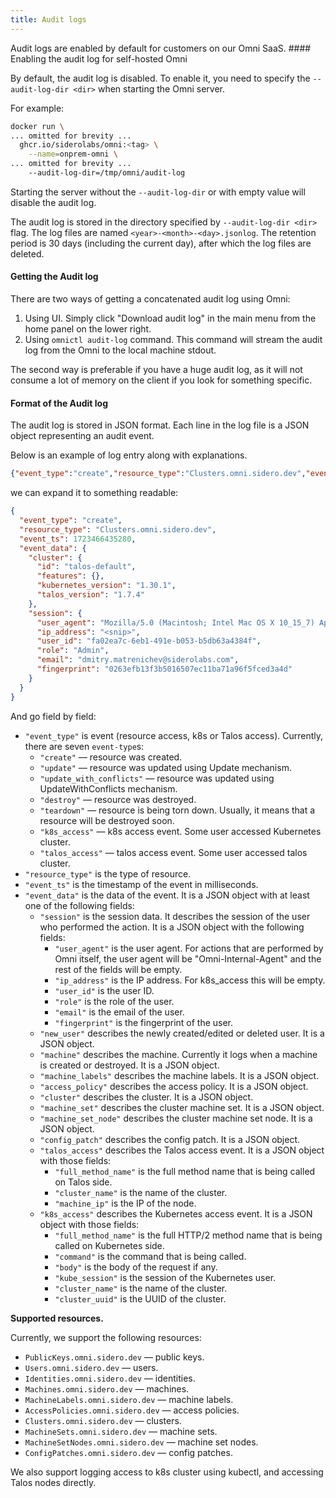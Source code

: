 ```yaml
---
title: Audit logs
---
```


<Info>
Audit logs are enabled by default for customers on our Omni SaaS.
</Info>

<Info>
#### Enabling the audit log for self-hosted Omni

By default, the audit log is disabled. To enable it, you need to specify the `--audit-log-dir <dir>` when starting the Omni server.

For example:

```bash
docker run \
... omitted for brevity ...
  ghcr.io/siderolabs/omni:<tag> \
    --name=onprem-omni \
... omitted for brevity ...
    --audit-log-dir=/tmp/omni/audit-log
```

Starting the server without the `--audit-log-dir` or with empty value will disable the audit log.

The audit log is stored in the directory specified by `--audit-log-dir <dir>` flag. The log files are named `<year>-<month>-<day>.jsonlog`. The retention period is 30 days (including the current day), after which the log files are deleted.
</Info>

#### Getting the Audit log

There are two ways of getting a concatenated audit log using Omni:

1. Using UI. Simply click "Download audit log" in the main menu from the home panel on the lower right.
2. Using `omnictl audit-log` command. This command will stream the audit log from the Omni to the local machine stdout.

The second way is preferable if you have a huge audit log, as it will not consume a lot of memory on the client if you look for something specific.

#### Format of the Audit log

The audit log is stored in JSON format. Each line in the log file is a JSON object representing an audit event.

Below is an example of log entry along with explanations.

```json
{"event_type":"create","resource_type":"Clusters.omni.sidero.dev","event_ts":1723466435280,"event_data":{"cluster":{"id":"talos-default","features":{},"kubernetes_version":"1.30.1","talos_version":"1.7.4"},"session":{"user_agent":"Mozilla/5.0 (Macintosh; Intel Mac OS X 10_15_7) AppleWebKit/537.36 (KHTML, like Gecko) Chrome/127.0.0.0 Safari/537.36","ip_address":"<snip>","user_id":"fa02ea7c-6eb1-491e-b053-b5db63a4384f","role":"Admin","email":"dmitry.matrenichev@siderolabs.com","fingerprint":"0263efb13f3b5016507ec11ba71a96f5fced3a4d"}}}
```

we can expand it to something readable:

```json
{
  "event_type": "create",
  "resource_type": "Clusters.omni.sidero.dev",
  "event_ts": 1723466435280,
  "event_data": {
    "cluster": {
      "id": "talos-default",
      "features": {},
      "kubernetes_version": "1.30.1",
      "talos_version": "1.7.4"
    },
    "session": {
      "user_agent": "Mozilla/5.0 (Macintosh; Intel Mac OS X 10_15_7) AppleWebKit/537.36 (KHTML, like Gecko) Chrome/127.0.0.0 Safari/537.36",
      "ip_address": "<snip>",
      "user_id": "fa02ea7c-6eb1-491e-b053-b5db63a4384f",
      "role": "Admin",
      "email": "dmitry.matrenichev@siderolabs.com",
      "fingerprint": "0263efb13f3b5016507ec11ba71a96f5fced3a4d"
    }
  }
}
```

And go field by field:

* `"event_type"` is event (resource access, k8s or Talos access). Currently, there are seven `event-type`s:
  * `"create"` — resource was created.
  * `"update"` — resource was updated using Update mechanism.
  * `"update_with_conflicts"` — resource was updated using UpdateWithConflicts mechanism.
  * `"destroy"` — resource was destroyed.
  * `"teardown"` — resource is being torn down. Usually, it means that a resource will be destroyed soon.
  * `"k8s_access"` — k8s access event. Some user accessed Kubernetes cluster.
  * `"talos_access"` — talos access event. Some user accessed talos cluster.
* `"resource_type"` is the type of resource.
* `"event_ts"` is the timestamp of the event in milliseconds.
* `"event_data"` is the data of the event. It is a JSON object with at least one of the following fields:
  * `"session"` is the session data. It describes the session of the user who performed the action. It is a JSON object with the following fields:
    * `"user_agent"` is the user agent. For actions that are performed by Omni itself, the user agent will be "Omni-Internal-Agent" and the rest of the fields will be empty.
    * `"ip_address"` is the IP address. For k8s\_access this will be empty.
    * `"user_id"` is the user ID.
    * `"role"` is the role of the user.
    * `"email"` is the email of the user.
    * `"fingerprint"` is the fingerprint of the user.
  * `"new_user"` describes the newly created/edited or deleted user. It is a JSON object.
  * `"machine"` describes the machine. Currently it logs when a machine is created or destroyed. It is a JSON object.
  * `"machine_labels"` describes the machine labels. It is a JSON object.
  * `"access_policy"` describes the access policy. It is a JSON object.
  * `"cluster"` describes the cluster. It is a JSON object.
  * `"machine_set"` describes the cluster machine set. It is a JSON object.
  * `"machine_set_node"` describes the cluster machine set node. It is a JSON object.
  * `"config_patch"` describes the config patch. It is a JSON object.
  * `"talos_access"` describes the Talos access event. It is a JSON object with those fields:
    * `"full_method_name"` is the full method name that is being called on Talos side.
    * `"cluster_name"` is the name of the cluster.
    * `"machine_ip"` is the IP of the node.
  * `"k8s_access"` describes the Kubernetes access event. It is a JSON object with those fields:
    * `"full_method_name"` is the full HTTP/2 method name that is being called on Kubernetes side.
    * `"command"` is the command that is being called.
    * `"body"` is the body of the request if any.
    * `"kube_session"` is the session of the Kubernetes user.
    * `"cluster_name"` is the name of the cluster.
    * `"cluster_uuid"` is the UUID of the cluster.

**Supported resources.**

Currently, we support the following resources:

* `PublicKeys.omni.sidero.dev` — public keys.
* `Users.omni.sidero.dev` — users.
* `Identities.omni.sidero.dev` — identities.
* `Machines.omni.sidero.dev` — machines.
* `MachineLabels.omni.sidero.dev` — machine labels.
* `AccessPolicies.omni.sidero.dev` — access policies.
* `Clusters.omni.sidero.dev` — clusters.
* `MachineSets.omni.sidero.dev` — machine sets.
* `MachineSetNodes.omni.sidero.dev` — machine set nodes.
* `ConfigPatches.omni.sidero.dev` — config patches.

We also support logging access to k8s cluster using kubectl, and accessing Talos nodes directly.
